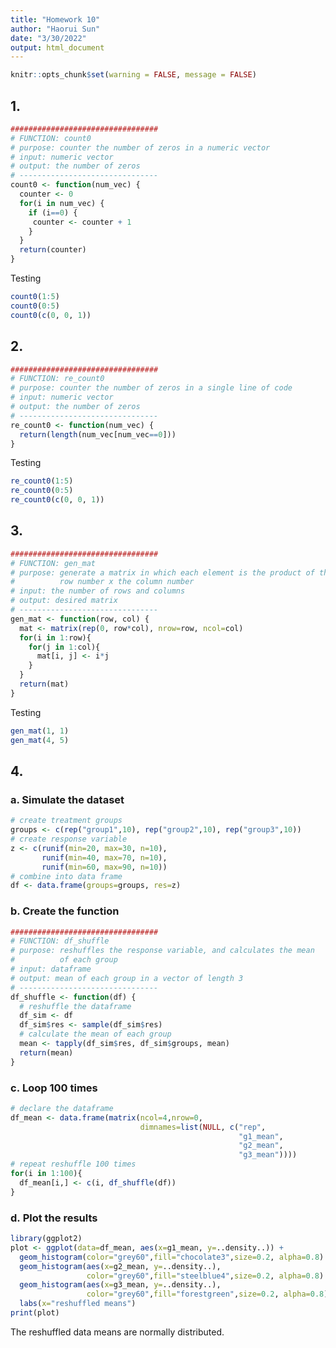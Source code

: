 ```yaml
---
title: "Homework 10"
author: "Haorui Sun"
date: "3/30/2022"
output: html_document
---
```

```r
knitr::opts_chunk$set(warning = FALSE, message = FALSE) 
```

## 1. 
```r
#################################
# FUNCTION: count0
# purpose: counter the number of zeros in a numeric vector
# input: numeric vector
# output: the number of zeros
# -------------------------------
count0 <- function(num_vec) {
  counter <- 0
  for(i in num_vec) {
    if (i==0) {
     counter <- counter + 1 
    }
  }
  return(counter)
}
```

Testing
```r
count0(1:5)
count0(0:5)
count0(c(0, 0, 1))
```

## 2. 
```r
#################################
# FUNCTION: re_count0
# purpose: counter the number of zeros in a single line of code
# input: numeric vector
# output: the number of zeros
# -------------------------------
re_count0 <- function(num_vec) {
  return(length(num_vec[num_vec==0]))
}
```

Testing
```r
re_count0(1:5)
re_count0(0:5)
re_count0(c(0, 0, 1))
```

## 3. 
```r
#################################
# FUNCTION: gen_mat
# purpose: generate a matrix in which each element is the product of the 
#          row number x the column number
# input: the number of rows and columns 
# output: desired matrix
# -------------------------------
gen_mat <- function(row, col) {
  mat <- matrix(rep(0, row*col), nrow=row, ncol=col)
  for(i in 1:row){
    for(j in 1:col){
      mat[i, j] <- i*j
    }
  }
  return(mat)
}
```

Testing
```r
gen_mat(1, 1)
gen_mat(4, 5)
```

## 4. 
### a. Simulate the dataset
```r
# create treatment groups
groups <- c(rep("group1",10), rep("group2",10), rep("group3",10))
# create response variable
z <- c(runif(min=20, max=30, n=10), 
       runif(min=40, max=70, n=10), 
       runif(min=60, max=90, n=10))
# combine into data frame
df <- data.frame(groups=groups, res=z)
```

### b. Create the function
```r
#################################
# FUNCTION: df_shuffle
# purpose: reshuffles the response variable, and calculates the mean 
#          of each group
# input: dataframe
# output: mean of each group in a vector of length 3
# -------------------------------
df_shuffle <- function(df) {
  # reshuffle the dataframe
  df_sim <- df
  df_sim$res <- sample(df_sim$res)
  # calculate the mean of each group
  mean <- tapply(df_sim$res, df_sim$groups, mean)
  return(mean)
}
```

### c. Loop 100 times
```r
# declare the dataframe
df_mean <- data.frame(matrix(ncol=4,nrow=0, 
                             dimnames=list(NULL, c("rep", 
                                                   "g1_mean", 
                                                   "g2_mean",
                                                   "g3_mean"))))
# repeat reshuffle 100 times
for(i in 1:100){
  df_mean[i,] <- c(i, df_shuffle(df))
}   
```

### d. Plot the results
```r
library(ggplot2)
plot <- ggplot(data=df_mean, aes(x=g1_mean, y=..density..)) + 
  geom_histogram(color="grey60",fill="chocolate3",size=0.2, alpha=0.8) + 
  geom_histogram(aes(x=g2_mean, y=..density..),
                 color="grey60",fill="steelblue4",size=0.2, alpha=0.8) +
  geom_histogram(aes(x=g3_mean, y=..density..),
                 color="grey60",fill="forestgreen",size=0.2, alpha=0.8) +
  labs(x="reshuffled means")
print(plot)
```

The reshuffled data means are normally distributed. 
